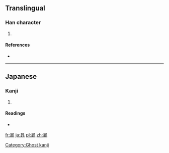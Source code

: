 ==Translingual==

===Han character===
{{Han char|rn=72|rad=日|as=08|sn=12|four=|canj=日中一卜 (ALMY)|ids=⿱[[日]][[非]]}}

# {{defn|Han|sort=日08}}

====References====
* {{Han ref|kx=0497.311|hdz=21518.041|uh=6683|ud=26243}}

----

==Japanese==

===Kanji===
{{ja-kanji|grade=|rs=日08}}

# {{defn|lang=ja|sort=日08}}

====Readings====
* {{ja-readings|on=[[ひ]] (hi)|kun=}}

[[Category:Ghost kanji]]

[[fr:暃]]
[[ja:暃]]
[[pl:暃]]
[[zh:暃]]